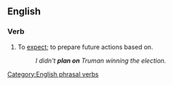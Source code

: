 ==English==

===Verb===
{{en-verb|inf=to [[plan]] [[on]]|plans on|planning on|planned on}}

# To [[expect]]; to prepare future actions based on.
#: ''I didn't '''plan on''' Truman winning the election.''

[[Category:English phrasal verbs]]
